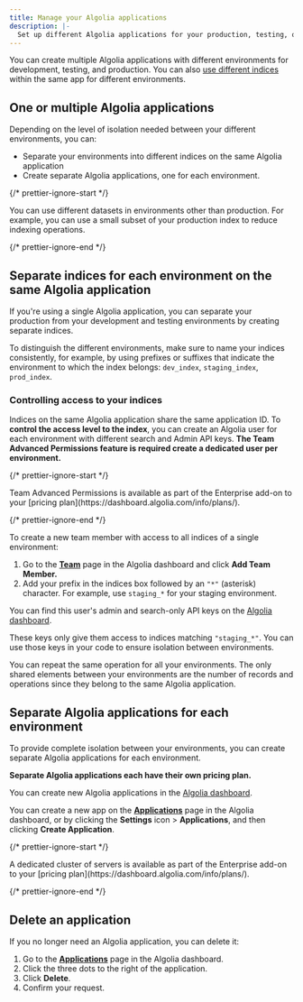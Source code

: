 ```yaml
---
title: Manage your Algolia applications
description: |-
  Set up different Algolia applications for your production, testing, or other environments.
---
```


You can create multiple Algolia applications with different environments for development, testing, and production.
You can also [use different indices](/guides/sending-and-managing-data/manage-indices-and-apps/manage-indices/concepts/one-or-more-indices/) within the same app for different environments.

## One or multiple Algolia applications

Depending on the level of isolation needed between your different environments, you can:

- Separate your environments into different indices on the same Algolia application
- Create separate Algolia applications, one for each environment.

{/* prettier-ignore-start */}

<Note>
  You can use different datasets in environments other than production. For example, you can use a small subset of your production index to reduce indexing operations.
</Note>

{/* prettier-ignore-end */}

## Separate indices for each environment on the same Algolia application

If you're using a single Algolia application,
you can separate your production from your development and testing environments by creating separate indices.

To distinguish the different environments,
make sure to name your indices consistently,
for example, by using prefixes or suffixes that indicate the environment to which the index belongs:
`dev_index`, `staging_index`, `prod_index`.

### Controlling access to your indices

Indices on the same Algolia application share the same application ID.
To **control the access level to the index**, you can create an Algolia user for each environment with different search and Admin API keys.
**The Team Advanced Permissions feature is required create a dedicated user per environment.**

{/* prettier-ignore-start */}

<Note>
  Team Advanced Permissions is available as part of the Enterprise add-on to your [pricing plan](https://dashboard.algolia.com/info/plans/).
</Note>

{/* prettier-ignore-end */}

To create a new team member with access to all indices of a single environment:

1. Go to the [**Team**](https://dashboard.algolia.com/team) page in the Algolia dashboard and click **Add Team Member.**
1. Add your prefix in the indices box followed by an `"*"` (asterisk) character. For example, use `staging_*` for your staging environment.

You can find this user's admin and search-only API keys on the [Algolia dashboard](https://www.algolia.com/account/api-keys/all/).

These keys only give them access to indices matching `"staging_*"`.
You can use those keys in your code to ensure isolation between environments.

You can repeat the same operation for all your environments.
The only shared elements between your environments are the number of records and operations since they belong to the same Algolia application.

## Separate Algolia applications for each environment

To provide complete isolation between your environments,
you can create separate Algolia applications for each environment.

**Separate Algolia applications each have their own pricing plan.**

You can create new Algolia applications in the [Algolia dashboard](https://dashboard.algolia.com/dashboard/).

You can create a new app on the [**Applications**](https://dashboard.algolia.com/applications) page in the Algolia dashboard, or by clicking the **Settings** icon > **Applications**, and then clicking **Create Application**.

{/* prettier-ignore-start */}

<Note>
  A dedicated cluster of servers is available as part of the Enterprise add-on to your [pricing plan](https://dashboard.algolia.com/info/plans/).
</Note>

{/* prettier-ignore-end */}

## Delete an application

If you no longer need an Algolia application, you can delete it:

1. Go to the [**Applications**](https://dashboard.algolia.com/applications) page in the Algolia dashboard.
1. Click the three dots to the right of the application.
1. Click **Delete**.
1. Confirm your request.
